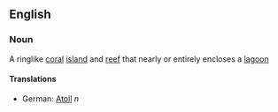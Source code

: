 ==English==
===Noun===
A ringlike [[coral]] [[island]] and [[reef]] that nearly or entirely encloses a [[lagoon]]
====Translations====
*German: [[Atoll]] ''n''